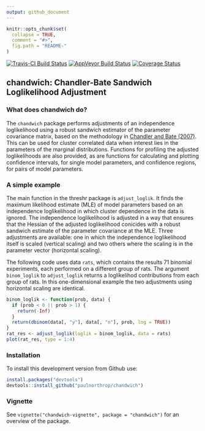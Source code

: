 ```yaml
---
output: github_document
---
```


<!-- README.md is generated from README.Rmd. Please edit that file -->

```r
knitr::opts_chunk$set(
  collapse = TRUE,
  comment = "#>",
  fig.path = "README-"
)
```

[![Travis-CI Build Status](https://travis-ci.org/paulnorthrop/chandwich.svg?branch=master)](https://travis-ci.org/paulnorthrop/chandwich) 
[![AppVeyor Build Status](https://ci.appveyor.com/api/projects/status/github/paulnorthrop/chandwich?branch=master&svg=true)](https://ci.appveyor.com/project/paulnorthrop/chandwich)
[![Coverage Status](https://codecov.io/github/paulnorthrop/chandwich/coverage.svg?branch=master)](https://codecov.io/github/paulnorthrop/chandwich?branch=master)

## chandwich: Chandler-Bate Sandwich Loglikelihood Adjustment

### What does chandwich do?

The `chandwich` package performs adjustments of an independence loglikelihood using a robust sandwich estimator of the parameter covariance matrix, based on the methodology in [Chandler and Bate (2007)](http://dx.doi.org/10.1093/biomet/asm015). This can be used for cluster correlated data when interest lies in the parameters of the marginal distributions. Functions for profiling the adjusted loglikelihoods are also provided, as are functions for calculating and plotting confidence intervals, for single
model parameters, and confidence regions, for pairs of model parameters.

### A simple example

The main function in the threshr package is `adjust_loglik`.  It finds the maximum likelihood estimate (MLE) of model parameters based on an independence loglikelihood in which cluster dependence in the data is ignored.  The independence loglikelihood is adjusted in a way that ensures that the Hessian of the adjusted loglikelihood conicides with a robust sandwich estimate of the parameter covariance at the MLE.  Three adjustments are available: one in which the independence loglikelihood itself is scaled (vertical scaling) and two others where the scaling is in the parameter vector (horizontal scaling).

The following code uses data `rats`, which contains the results 71 binomial experiments, each performed on a different group of rats.  The argument `binom_loglik` to `adjust_loglik` returns a loglikelihod contributions from each group of rats. In this one-dimensional example the two adjustments using horizontal scaling are identical.

```r
binom_loglik <- function(prob, data) {
  if (prob < 0 || prob > 1) {
    return(-Inf)
  }
  return(dbinom(data[, "y"], data[, "n"], prob, log = TRUE))
}
rat_res <- adjust_loglik(loglik = binom_loglik, data = rats)
plot(rat_res, type = 1:4)
```

### Installation

To install this development version from Github use:

```r
install.packages("devtools")
devtools::install_github("paulnorthrop/chandwich")
```

### Vignette

See `vignette("chandwich-vignette", package = "chandwich")` for an overview of the package.

